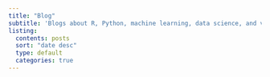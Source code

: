 ```yaml
---
title: "Blog"
subtitle: 'Blogs about R, Python, machine learning, data science, and visualisation'
listing:
  contents: posts
  sort: "date desc"
  type: default
  categories: true
---
```

